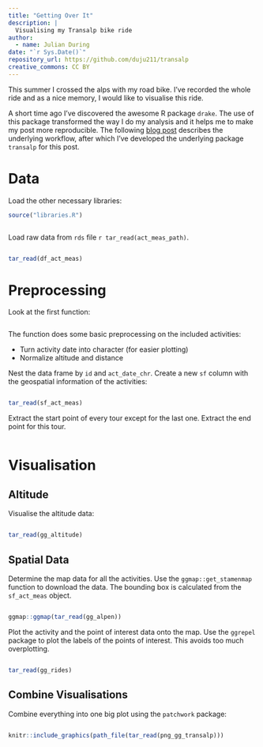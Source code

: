 ```yaml
---
title: "Getting Over It"
description: |
  Visualising my Transalp bike ride
author:
  - name: Julian During
date: "`r Sys.Date()`"
repository_url: https://github.com/duju211/transalp
creative_commons: CC BY
---
```


This summer I crossed the alps with my road bike. I've recorded the whole ride
and as a nice memory, I would like to visualise this ride. 

A short time ago I've discovered the awesome R package `drake`.
The use of this package
transformed the way I do my analysis and it helps me to make my post more 
reproducible. The following
[blog post](https://milesmcbain.xyz/the-drake-post/)
describes the underlying workflow, after which I've developed the
underlying package `transalp` for this post.

# Data

Load the other necessary libraries:

```r
source("libraries.R")
```

```r
```


Load raw data from `rds` file `r tar_read(act_meas_path)`.

```r
```

```r
tar_read(df_act_meas)
```

# Preprocessing

Look at the first function:

```r
```

The function does some basic preprocessing on the included activities:

* Turn activity date into character (for easier plotting)
* Normalize altitude and distance

Nest the data frame by `id` and `act_date_chr`. Create a new `sf` column with
the geospatial information of the activities:

```r
```

```r
tar_read(sf_act_meas)
```

Extract the start point of every tour except for the last one. Extract the end
point for this tour.

```r
```

# Visualisation

## Altitude

Visualise the altitude data:

```r
```

```r
tar_read(gg_altitude)
```

## Spatial Data

Determine the map data for all the activities. Use the `ggmap::get_stamenmap`
function to download the data. The bounding box is calculated from the
`sf_act_meas` object.

```r
```

```r
ggmap::ggmap(tar_read(gg_alpen))
```


Plot the activity and the point of interest data onto the map. Use the 
`ggrepel` package to plot the labels of the points of interest. This avoids
too much overplotting.

```r
```

```r
tar_read(gg_rides)
```

## Combine Visualisations

Combine everything into one big plot using the `patchwork` package:

```r
```

```r
knitr::include_graphics(path_file(tar_read(png_gg_transalp)))
```

